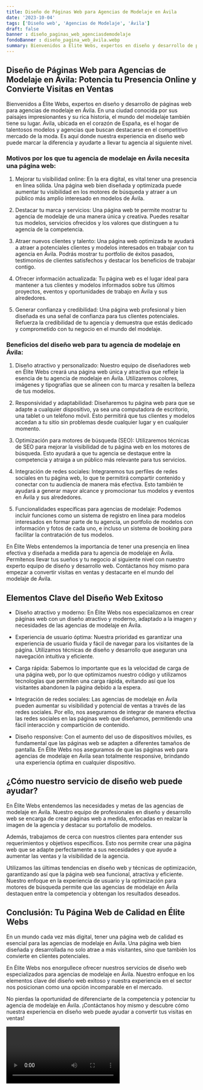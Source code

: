 ```yaml
---
title: Diseño de Páginas Web para Agencias de Modelaje en Ávila
date: '2023-10-04'
tags: ['Diseño web', 'Agencias de Modelaje', 'Ávila']
draft: false
banner : diseño_paginas_web_agenciasdemodelaje
fondoBanner : diseño_pagina_web_ávila.webp
summary: Bienvenidos a Élite Webs, expertos en diseño y desarrollo de páginas web para agencias de modelaje en Ávila. En una ciudad conocida por sus paisajes impresionantes y su rica historia, el mundo del modelaje también tiene su lugar. Ávila, ubicada en el corazón de España, es el hogar de talentosos modelos y agencias que buscan destacarse en el competitivo mercado de la moda. Es aquí donde nuestra experiencia en diseño web puede marcar la diferencia y ayudarte a llevar tu agencia al siguiente nivel.
---
```


## Diseño de Páginas Web para Agencias de Modelaje en Ávila: Potencia tu Presencia Online y Convierte Visitas en Ventas

Bienvenidos a Élite Webs, expertos en diseño y desarrollo de páginas web para agencias de modelaje en Ávila. En una ciudad conocida por sus paisajes impresionantes y su rica historia, el mundo del modelaje también tiene su lugar. Ávila, ubicada en el corazón de España, es el hogar de talentosos modelos y agencias que buscan destacarse en el competitivo mercado de la moda. Es aquí donde nuestra experiencia en diseño web puede marcar la diferencia y ayudarte a llevar tu agencia al siguiente nivel.

### Motivos por los que tu agencia de modelaje en Ávila necesita una página web:

1. Mejorar tu visibilidad online: En la era digital, es vital tener una presencia en línea sólida. Una página web bien diseñada y optimizada puede aumentar tu visibilidad en los motores de búsqueda y atraer a un público más amplio interesado en modelos de Ávila.

2. Destacar tu marca y servicios: Una página web te permite mostrar tu agencia de modelaje de una manera única y creativa. Puedes resaltar tus modelos, servicios ofrecidos y los valores que distinguen a tu agencia de la competencia.

3. Atraer nuevos clientes y talento: Una página web optimizada te ayudará a atraer a potenciales clientes y modelos interesados en trabajar con tu agencia en Ávila. Podrás mostrar tu portfolio de éxitos pasados, testimonios de clientes satisfechos y destacar los beneficios de trabajar contigo.

4. Ofrecer información actualizada: Tu página web es el lugar ideal para mantener a tus clientes y modelos informados sobre tus últimos proyectos, eventos y oportunidades de trabajo en Ávila y sus alrededores.

5. Generar confianza y credibilidad: Una página web profesional y bien diseñada es una señal de confianza para tus clientes potenciales. Refuerza la credibilidad de tu agencia y demuestra que estás dedicado y comprometido con tu negocio en el mundo del modelaje.

### Beneficios del diseño web para tu agencia de modelaje en Ávila:

1. Diseño atractivo y personalizado: Nuestro equipo de diseñadores web en Élite Webs creará una página web única y atractiva que refleje la esencia de tu agencia de modelaje en Ávila. Utilizaremos colores, imágenes y tipografías que se alineen con tu marca y resalten la belleza de tus modelos.

2. Responsividad y adaptabilidad: Diseñaremos tu página web para que se adapte a cualquier dispositivo, ya sea una computadora de escritorio, una tablet o un teléfono móvil. Esto permitirá que tus clientes y modelos accedan a tu sitio sin problemas desde cualquier lugar y en cualquier momento.

3. Optimización para motores de búsqueda (SEO): Utilizaremos técnicas de SEO para mejorar la visibilidad de tu página web en los motores de búsqueda. Esto ayudará a que tu agencia se destaque entre la competencia y atraiga a un público más relevante para tus servicios.

4. Integración de redes sociales: Integraremos tus perfiles de redes sociales en tu página web, lo que te permitirá compartir contenido y conectar con tu audiencia de manera más efectiva. Esto también te ayudará a generar mayor alcance y promocionar tus modelos y eventos en Ávila y sus alrededores.

5. Funcionalidades específicas para agencias de modelaje: Podemos incluir funciones como un sistema de registro en línea para modelos interesados en formar parte de tu agencia, un portfolio de modelos con información y fotos de cada uno, e incluso un sistema de booking para facilitar la contratación de tus modelos.

En Élite Webs entendemos la importancia de tener una presencia en línea efectiva y diseñada a medida para tu agencia de modelaje en Ávila. Permítenos llevar tus sueños y tu negocio al siguiente nivel con nuestro experto equipo de diseño y desarrollo web. Contáctanos hoy mismo para empezar a convertir visitas en ventas y destacarte en el mundo del modelaje de Ávila.

<GifSeo />

<Cta />

## Elementos Clave del Diseño Web Exitoso

- Diseño atractivo y moderno: En Élite Webs nos especializamos en crear páginas web con un diseño atractivo y moderno, adaptado a la imagen y necesidades de las agencias de modelaje en Ávila.

- Experiencia de usuario óptima: Nuestra prioridad es garantizar una experiencia de usuario fluida y fácil de navegar para los visitantes de la página. Utilizamos técnicas de diseño y desarrollo que aseguran una navegación intuitiva y eficiente.

- Carga rápida: Sabemos lo importante que es la velocidad de carga de una página web, por lo que optimizamos nuestro código y utilizamos tecnologías que permiten una carga rápida, evitando así que los visitantes abandonen la página debido a la espera.

- Integración de redes sociales: Las agencias de modelaje en Ávila pueden aumentar su visibilidad y potencial de ventas a través de las redes sociales. Por ello, nos aseguramos de integrar de manera efectiva las redes sociales en las páginas web que diseñamos, permitiendo una fácil interacción y compartición de contenido.

- Diseño responsive: Con el aumento del uso de dispositivos móviles, es fundamental que las páginas web se adapten a diferentes tamaños de pantalla. En Élite Webs nos aseguramos de que las páginas web para agencias de modelaje en Ávila sean totalmente responsive, brindando una experiencia óptima en cualquier dispositivo.

## ¿Cómo nuestro servicio de diseño web puede ayudar?

En Élite Webs entendemos las necesidades y metas de las agencias de modelaje en Ávila. Nuestro equipo de profesionales en diseño y desarrollo web se encarga de crear páginas web a medida, enfocadas en realzar la imagen de la agencia y destacar su portafolio de modelos.

Además, trabajamos de cerca con nuestros clientes para entender sus requerimientos y objetivos específicos. Esto nos permite crear una página web que se adapte perfectamente a sus necesidades y que ayude a aumentar las ventas y la visibilidad de la agencia.

Utilizamos las últimas tendencias en diseño web y técnicas de optimización, garantizando así que la página web sea funcional, atractiva y eficiente. Nuestro enfoque en la experiencia de usuario y la optimización para motores de búsqueda permite que las agencias de modelaje en Ávila destaquen entre la competencia y obtengan los resultados deseados.

## Conclusión: Tu Página Web de Calidad en Élite Webs

En un mundo cada vez más digital, tener una página web de calidad es esencial para las agencias de modelaje en Ávila. Una página web bien diseñada y desarrollada no solo atrae a más visitantes, sino que también los convierte en clientes potenciales.

En Élite Webs nos enorgullece ofrecer nuestros servicios de diseño web especializados para agencias de modelaje en Ávila. Nuestro enfoque en los elementos clave del diseño web exitoso y nuestra experiencia en el sector nos posicionan como una opción incomparable en el mercado.

No pierdas la oportunidad de diferenciarte de la competencia y potenciar tu agencia de modelaje en Ávila. ¡Contáctanos hoy mismo y descubre cómo nuestra experiencia en diseño web puede ayudar a convertir tus visitas en ventas!

<Video />

<CtaBot job='Agencias de Modelaje' city='Ávila'/>

<Gmaps query='Ávila+españa+maps' />